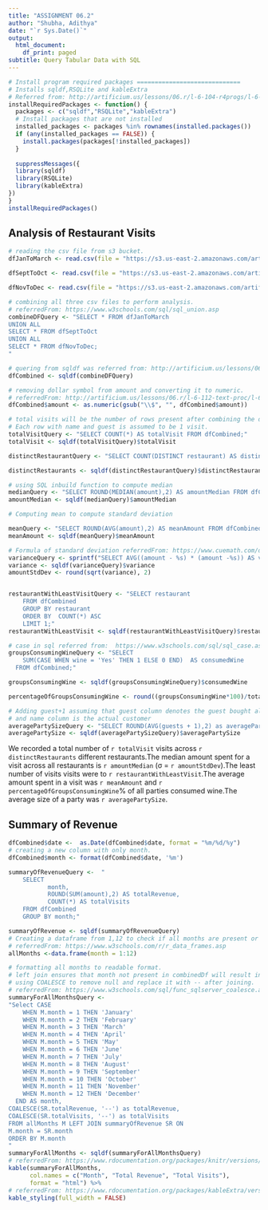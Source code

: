 ```yaml
---
title: "ASSIGNMENT 06.2"
author: "Shubha, Adithya"
date: "`r Sys.Date()`"
output:
  html_document:
    df_print: paged
subtitle: Query Tabular Data with SQL
---
```


```r
# Install program required packages =============================
# Installs sqldf,RSQLite and kableExtra
# Referred from: http://artificium.us/lessons/06.r/l-6-104-r4progs/l-6-104.html#Install_Packages_on_Demand
installRequiredPackages <- function() {
  packages <- c("sqldf","RSQLite","kableExtra")
  # Install packages that are not installed
  installed_packages <- packages %in% rownames(installed.packages())
  if (any(installed_packages == FALSE)) {
    install.packages(packages[!installed_packages])
  }
  
  suppressMessages({
  library(sqldf)
  library(RSQLite)
  library(kableExtra)
})
}  
installRequiredPackages()  
```

## Analysis of Restaurant Visits
```r

# reading the csv file from s3 bucket.
dfJanToMarch <- read.csv(file = "https://s3.us-east-2.amazonaws.com/artificium.us/assignments/80.xml/a-80-305/gen-xml/synthsalestxns-Jan2Mar.csv", header = TRUE, stringsAsFactors = FALSE)

dfSeptToOct <- read.csv(file = "https://s3.us-east-2.amazonaws.com/artificium.us/assignments/80.xml/a-80-305/gen-xml/synthsalestxns-Sep2Oct.csv", header = TRUE, stringsAsFactors = FALSE) 

dfNovToDec <- read.csv(file = "https://s3.us-east-2.amazonaws.com/artificium.us/assignments/80.xml/a-80-305/gen-xml/synthsalestxns-Nov2Dec.csv", header = TRUE, stringsAsFactors = FALSE) 

# combining all three csv files to perform analysis.
# referredFrom: https://www.w3schools.com/sql/sql_union.asp
combineDFQuery <- "SELECT * FROM dfJanToMarch
UNION ALL
SELECT * FROM dfSeptToOct
UNION ALL
SELECT * FROM dfNovToDec;
"

# quering from sqldf was referred from: http://artificium.us/lessons/06.r/l-6-301-sqlite-from-r/l-6-301.html#Querying_Data_Frames_with_sqldf
dfCombined <- sqldf(combineDFQuery)

# removing dollar symbol from amount and converting it to numeric. 
# referredFrom: http://artificium.us/lessons/06.r/l-6-112-text-proc/l-6-112.html
dfCombined$amount <- as.numeric(gsub("\\$", "", dfCombined$amount))

# total visits will be the number of rows present after combining the data
# Each row with name and guest is assumed to be 1 visit.
totalVisitQuery <- "SELECT COUNT(*) AS totalVisit FROM dfCombined;"
totalVisit <- sqldf(totalVisitQuery)$totalVisit

distinctRestaurantQuery <- "SELECT COUNT(DISTINCT restaurant) AS distinctRestaurant FROM dfCombined;"

distinctRestaurants <- sqldf(distinctRestaurantQuery)$distinctRestaurant

# using SQL inbuild function to compute median
medianQuery <- "SELECT ROUND(MEDIAN(amount),2) AS amountMedian FROM dfCombined;"
amountMedian <- sqldf(medianQuery)$amountMedian

# Computing mean to compute standard deviation

meanQuery <- "SELECT ROUND(AVG(amount),2) AS meanAmount FROM dfCombined;"
meanAmount <- sqldf(meanQuery)$meanAmount

# Formula of standard deviation referredFrom: https://www.cuemath.com/data/standard-deviation/
varianceQuery <- sprintf("SELECT AVG((amount - %s) * (amount -%s)) AS variance FROM dfCombined;", meanAmount, meanAmount)
variance <- sqldf(varianceQuery)$variance
amountStdDev <- round(sqrt(variance), 2)


restaurantWithLeastVisitQuery <- "SELECT restaurant
    FROM dfCombined
    GROUP BY restaurant
    ORDER BY  COUNT(*) ASC
    LIMIT 1;"
restaurantWithLeastVisit <- sqldf(restaurantWithLeastVisitQuery)$restaurant

# case in sql referred from:  https://www.w3schools.com/sql/sql_case.asp
groupsConsumingWineQuery <- "SELECT 
    SUM(CASE WHEN wine = 'Yes' THEN 1 ELSE 0 END)  AS consumedWine
  FROM dfCombined;"

groupsConsumingWine <- sqldf(groupsConsumingWineQuery)$consumedWine

percentageOfGroupsConsumingWine <- round((groupsConsumingWine*100)/totalVisit,2)

# Adding guest+1 assuming that guest column denotes the guest bought along
# and name column is the actual customer
averagePartySizeQuery <- "SELECT ROUND(AVG(guests + 1),2) as averagePartySize FROM dfCombined;"
averagePartySize <- sqldf(averagePartySizeQuery)$averagePartySize
```
We recorded a total number of `r totalVisit` visits across `r distinctRestaurants` different restaurants.The median amount spent for a visit across all restaurants is `r amountMedian` (σ = `r amountStdDev`).The least number of visits visits were to `r restaurantWithLeastVisit`.The average amount spent in a visit was `r meanAmount` and `r percentageOfGroupsConsumingWine`% of all parties consumed wine.The average size of a party was `r averagePartySize`.


## Summary of Revenue
```r
dfCombined$date <-  as.Date(dfCombined$date, format = "%m/%d/%y")
# creating a new column with only month.
dfCombined$month <- format(dfCombined$date, '%m')

summaryOfRevenueQuery <-  "
    SELECT 
           month,
           ROUND(SUM(amount),2) AS totalRevenue,
           COUNT(*) AS totalVisits
    FROM dfCombined 
    GROUP BY month;"

summaryOfRevenue <- sqldf(summaryOfRevenueQuery)
# Creating a dataframe from 1,12 to check if all months are present or not.
# referredFrom: https://www.w3schools.com/r/r_data_frames.asp
allMonths <-data.frame(month = 1:12)

# formatting all months to readable format. 
# left join ensures that month not present in combinedDf will result in null.
# using COALESCE to remove null and replace it with -- after joining. 
# referredFrom: https://www.w3schools.com/sql/func_sqlserver_coalesce.asp
summaryForAllMonthsQuery <-  
"Select CASE 
    WHEN M.month = 1 THEN 'January'
    WHEN M.month = 2 THEN 'February'
    WHEN M.month = 3 THEN 'March'
    WHEN M.month = 4 THEN 'April'
    WHEN M.month = 5 THEN 'May'
    WHEN M.month = 6 THEN 'June'
    WHEN M.month = 7 THEN 'July'
    WHEN M.month = 8 THEN 'August'
    WHEN M.month = 9 THEN 'September'
    WHEN M.month = 10 THEN 'October'
    WHEN M.month = 11 THEN 'November'
    WHEN M.month = 12 THEN 'December'
  END AS month,
COALESCE(SR.totalRevenue, '--') as totalRevenue,
COALESCE(SR.totalVisits, '--') as totalVisits 
FROM allMonths M LEFT JOIN summaryOfRevenue SR ON
M.month = SR.month
ORDER BY M.month
"
summaryForAllMonths <- sqldf(summaryForAllMonthsQuery)
# referredFrom: https://www.rdocumentation.org/packages/knitr/versions/1.48/topics/kable
kable(summaryForAllMonths, 
      col.names = c("Month", "Total Revenue", "Total Visits"),
      format = "html") %>%
# referredFrom: https://www.rdocumentation.org/packages/kableExtra/versions/1.4.0/topics/kable_styling
kable_styling(full_width = FALSE)
```

